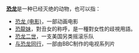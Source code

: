 '''[[恐龙|恐龙]]'''是一种已经灭绝的动物，也可以指：
{{PRC admin/disambig|51/16/21/210/000}}
* [[恐龙_(电影)|恐龙 (电影)]]，一部动画电影
* [[恐龍#衍生用語|恐龍妹]]，對丑女的称呼，是一種對女性的歧視用語。
* [[恐龙二世|恐龙二世]]，一支美国另类摇滚乐队
* [[与恐龙同行|与恐龙同行]]，一部由BBC制作的电视系列片

{{disambig|Cat=二字消歧义}}
